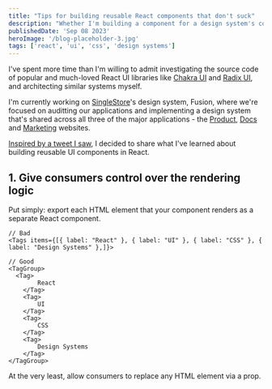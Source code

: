```yaml
---
title: "Tips for building reusable React components that don't suck"
description: "Whether I'm building a component for a design system's component library, or a project-specific component that will only be reused within a single application, I've found that following these tips helps me and my team build components that make us more productive."
publishedDate: 'Sep 08 2023'
heroImage: '/blog-placeholder-3.jpg'
tags: ['react', 'ui', 'css', 'design systems']
---
```


I've spent more time than I'm willing to admit investigating the source code of popular and much-loved React UI libraries like [Chakra UI](https://github.com/chakra-ui/chakra-ui) and [Radix UI](https://github.com/radix-ui/themes), and architecting similar systems myself.

I'm currently working on [SingleStore](https://singlestore.com)'s design system, Fusion, where we're focused on auditting our applications and implementing a design system that's shared across all three of the major applications - the [Product](https://www.singlestore.com/cloud-trial/), [Docs](https://www.docs.singlestore.com/) and [Marketing](https://singlestore.com) websites.

[Inspired by a tweet I saw](https://twitter.com/ianvieira_/status/1697960844376584700), I decided to share what I've learned about building reusable UI components in React.

## 1. Give consumers control over the rendering logic

Put simply: export each HTML element that your component renders as a separate React component.

```
// Bad
<Tags items={[{ label: "React" }, { label: "UI" }, { label: "CSS" }, { label: "Design Systems" },]}>

// Good
<TagGroup>
  <Tag>
		React
	</Tag>
	<Tag>
		UI
	</Tag>
	<Tag>
		CSS
	</Tag>
	<Tag>
		Design Systems
	</Tag>
</TagGroup>
```

At the very least, allow consumers to replace any HTML element via a prop.
